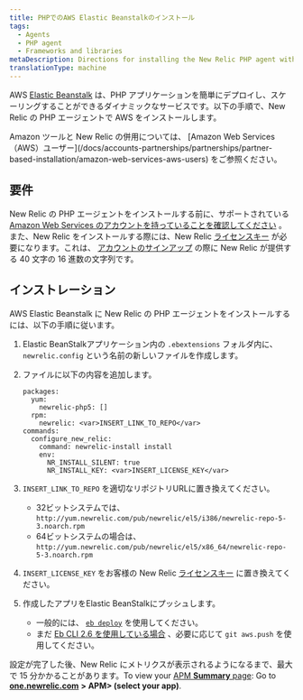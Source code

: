 ```yaml
---
title: PHPでのAWS Elastic Beanstalkのインストール
tags:
  - Agents
  - PHP agent
  - Frameworks and libraries
metaDescription: Directions for installing the New Relic PHP agent with Elastic Beanstalk.
translationType: machine
---
```


AWS [Elastic Beanstalk](https://aws.amazon.com/elasticbeanstalk) は、PHP アプリケーションを簡単にデプロイし、スケーリングすることができるダイナミックなサービスです。以下の手順で、New Relic の PHP エージェントで AWS をインストールします。

<Callout variant="tip">
  Amazon ツールと New Relic の併用については、 [Amazon Web Services（AWS）ユーザー](/docs/accounts-partnerships/partnerships/partner-based-installation/amazon-web-services-aws-users) をご参照ください。
</Callout>

## 要件

New Relic の PHP エージェントをインストールする前に、サポートされている [Amazon Web Services のアカウントを持っていることを確認してください](http://aws.amazon.com/elasticbeanstalk/ "新しいウィンドウで開くリンク") 。また、New Relic をインストールする際には、New Relic [ライセンスキー](/docs/apis/intro-apis/new-relic-api-keys/#ingest-license-key) が必要になります。これは、 [アカウントのサインアップ](http://newrelic.com/signup "新しいウィンドウで開くリンク") の際に New Relic が提供する 40 文字の 16 進数の文字列です。

## インストレーション

AWS Elastic Beanstalk に New Relic の PHP エージェントをインストールするには、以下の手順に従います。

1. Elastic BeanStalkアプリケーション内の `.ebextensions` フォルダ内に、 `newrelic.config` という名前の新しいファイルを作成します。

2. ファイルに以下の内容を追加します。

   ```
   packages:
     yum:
       newrelic-php5: []
     rpm:
       newrelic: <var>INSERT_LINK_TO_REPO</var>
   commands:
     configure_new_relic:
       command: newrelic-install install
       env:
         NR_INSTALL_SILENT: true
         NR_INSTALL_KEY: <var>INSERT_LICENSE_KEY</var>
   ```

3. `INSERT_LINK_TO_REPO` を適切なリポジトリURLに置き換えてください。

   * 32ビットシステムでは、 `http://yum.newrelic.com/pub/newrelic/el5/i386/newrelic-repo-5-3.noarch.rpm`
   * 64ビットシステムの場合は、 `http://yum.newrelic.com/pub/newrelic/el5/x86_64/newrelic-repo-5-3.noarch.rpm`

4. `INSERT_LICENSE_KEY` をお客様の New Relic [ライセンスキー](/docs/apis/intro-apis/new-relic-api-keys/#ingest-license-key) に置き換えてください。

5. 作成したアプリをElastic BeanStalkにプッシュします。

   * 一般的には、 [`eb deploy`](http://docs.aws.amazon.com/elasticbeanstalk/latest/dg/eb3-deploy.html) を使用してください。
   * まだ [Eb CLI 2.6 を使用している場合](http://docs.aws.amazon.com/elasticbeanstalk/latest/dg/eb-cli.html) 、必要に応じて `git aws.push` を使用してください。

設定が完了した後、New Relic にメトリクスが表示されるようになるまで、最大で 15 分かかることがあります。To view your [APM **Summary** page](/docs/apm/applications-menu/monitoring/applications-overview-dashboard): Go to [**one.newrelic.com**](http://one.newrelic.com/) **> APM> (select your app)**.
